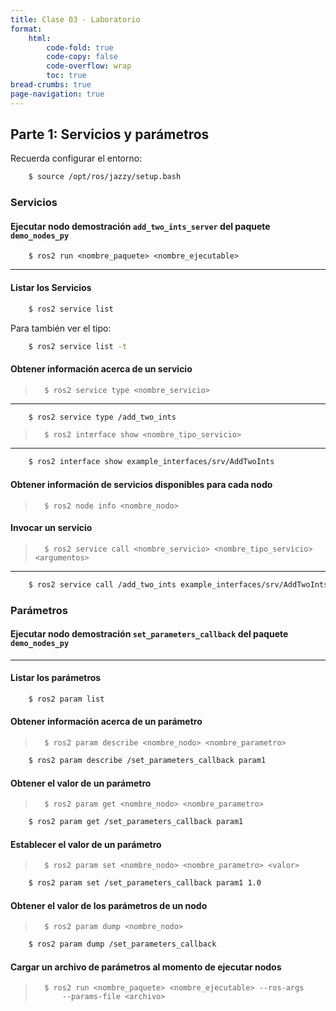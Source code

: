 ```yaml
---
title: Clase 03 - Laboratorio
format:
    html:
        code-fold: true
        code-copy: false
        code-overflow: wrap
        toc: true
bread-crumbs: true
page-navigation: true
---
```


## Parte 1: Servicios y parámetros

<!-- ### Instalación de paquetes de demostración: `demo-nodes-py` 

```.bash
    $ sudo apt install ros-jazzy-demo-nodes-py
``` -->

::: {.callout-note title="Nota"}
Recuerda configurar el entorno:
```.bash
    $ source /opt/ros/jazzy/setup.bash
```
:::

### Servicios

#### Ejecutar nodo demostración `add_two_ints_server` del paquete `demo_nodes_py`

::: {.callout-tip title="Para ejecutar"}
        $ ros2 run <nombre_paquete> <nombre_ejecutable>
:::

---------

<!-- ```{.bash code-line-numbers="false"}
    $ ros2 run demo_nodes_py add_two_ints_server
``` -->

#### Listar los Servicios

```.bash
    $ ros2 service list
```

Para también ver el tipo:

```.bash
    $ ros2 service list -t
```

#### Obtener información acerca de un servicio

>       $ ros2 service type <nombre_servicio>

---------

```.bash
    $ ros2 service type /add_two_ints
```

>       $ ros2 interface show <nombre_tipo_servicio>

---------

```.bash
    $ ros2 interface show example_interfaces/srv/AddTwoInts
```

#### Obtener información de servicios disponibles para cada nodo

>       $ ros2 node info <nombre_nodo>


#### Invocar un servicio

>       $ ros2 service call <nombre_servicio> <nombre_tipo_servicio> <argumentos>

---------

```.bash
    $ ros2 service call /add_two_ints example_interfaces/srv/AddTwoInts "{a: 7, b: 12}"
```


### Parámetros

#### Ejecutar nodo demostración `set_parameters_callback` del paquete `demo_nodes_py`
   
---------

<!-- ```{.bash code-line-numbers="false"}
    $ ros2 run demo_nodes_py add_two_ints_server
``` -->


#### Listar los parámetros

```.bash
    $ ros2 param list
```

#### Obtener información acerca de un parámetro

>       $ ros2 param describe <nombre_nodo> <nombre_parametro>

```.bash
    $ ros2 param describe /set_parameters_callback param1
```

#### Obtener el valor de un parámetro

>       $ ros2 param get <nombre_nodo> <nombre_parametro>

```.bash
    $ ros2 param get /set_parameters_callback param1
```

#### Establecer el valor de un parámetro

>       $ ros2 param set <nombre_nodo> <nombre_parametro> <valor>

```.bash
    $ ros2 param set /set_parameters_callback param1 1.0
```


#### Obtener el valor de los parámetros de un nodo

>       $ ros2 param dump <nombre_nodo>

```.bash
    $ ros2 param dump /set_parameters_callback
```


#### Cargar un archivo de parámetros al momento de ejecutar nodos

>       $ ros2 run <nombre_paquete> <nombre_ejecutable> --ros-args 
>           --params-file <archivo>
